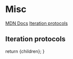 
# Misc
[MDN Docs](https://developer.mozilla.org/en-US/docs/Web/JavaScript/Reference/Iteration_protocols)
[Iteration protocols](#Iteration-protocols)


## Iteration protocols


  return <MdxLayout>{children}</MdxLayout>;
}
